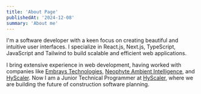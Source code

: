 ```yaml
---
title: 'About Page'
publishedAt: '2024-12-08'
summary: 'About me'
---
```


I'm a software developer with a keen focus on creating beautiful and intuitive user interfaces.
I specialize in React.js, Next.js, TypeScript, JavaScript and Tailwind to build scalable and efficient web applications.

I bring extensive experience in web development, having worked with companies like [Embrays Technologies](https://embraystechnologies.com/), [Neophyte Ambient Intelligence](https://neophyte.ai/), and [HyScaler](https://hyscaler.com/).
Now I am a Junior Technical Programmer at [HyScaler](https://hyscaler.com/), where we are building the future of construction software planning.

<br />
